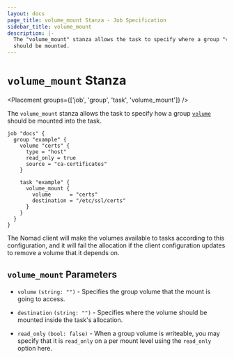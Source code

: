 ```yaml
---
layout: docs
page_title: volume_mount Stanza - Job Specification
sidebar_title: volume_mount
description: |-
  The "volume_mount" stanza allows the task to specify where a group "volume"
  should be mounted.
---
```


# `volume_mount` Stanza

<Placement groups={['job', 'group', 'task', 'volume_mount']} />

The `volume_mount` stanza allows the task to specify how a group
[`volume`][volume] should be mounted into the task.

```hcl
job "docs" {
  group "example" {
    volume "certs" {
      type = "host"
      read_only = true
      source = "ca-certificates"
    }

    task "example" {
      volume_mount {
        volume      = "certs"
        destination = "/etc/ssl/certs"
      }
    }
  }
}
```

The Nomad client will make the volumes available to tasks according to this
configuration, and it will fail the allocation if the client configuration
updates to remove a volume that it depends on.

## `volume_mount` Parameters

- `volume` `(string: "")` - Specifies the group volume that the mount is going
  to access.

- `destination` `(string: "")` - Specifies where the volume should be mounted
  inside the task's allocation.

- `read_only` `(bool: false)` - When a group volume is writeable, you may
  specify that it is `read_only` on a per mount level using the `read_only`
  option here.

[volume]: /docs/job-specification/volume 'Nomad volume Job Specification'

